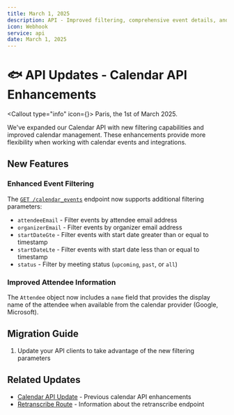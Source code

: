 ```yaml
---
title: March 1, 2025
description: API - Improved filtering, comprehensive event details, and calendar management
icon: Webhook
service: api
date: March 1, 2025
---
```


# 🐟 API Updates - Calendar API Enhancements

<Callout type="info" icon={<Info className="h-5 w-5" />}>
  Paris, the 1st of March 2025.
</Callout>

We've expanded our Calendar API with new filtering capabilities and improved calendar management. These enhancements provide more flexibility when working with calendar events and integrations.

## New Features

### Enhanced Event Filtering

The [`GET /calendar_events`](/docs/api/reference/calendars/list_events) endpoint now supports additional filtering parameters:

- `attendeeEmail` - Filter events by attendee email address
- `organizerEmail` - Filter events by organizer email address
- `startDateGte` - Filter events with start date greater than or equal to timestamp
- `startDateLte` - Filter events with start date less than or equal to timestamp
- `status` - Filter by meeting status (`upcoming`, `past`, or `all`)

### Improved Attendee Information

The `Attendee` object now includes a `name` field that provides the display name of the attendee when available from the calendar provider (Google, Microsoft).

## Migration Guide

1. Update your API clients to take advantage of the new filtering parameters

## Related Updates

- [Calendar API Update](/docs/api/updates/calendar-api-update) - Previous calendar API enhancements
- [Retranscribe Route](/docs/api/updates/retranscribe-route) - Information about the retranscribe endpoint
